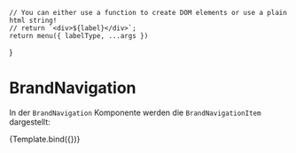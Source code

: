 


<Meta title="Komponenten/Header/BrandNavigation/BrandNavigation" argTypes={{}} />

    // You can either use a function to create DOM elements or use a plain html string!
    // return `<div>${label}</div>`;
    return menu({ labelType, ...args })
}

# BrandNavigation

In der `BrandNavigation` Komponente werden die `BrandNavigationItem` dargestellt:

<Preview withToolbar>
    <Story name="Default" args={JsonData}>
        {Template.bind({})}
    </Story>
</Preview>

<ArgsTable story="Default" />
